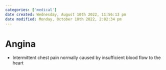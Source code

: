 ```yaml
---
categories: ['medical']
date created: Wednesday, August 10th 2022, 11:56:13 pm
date modified: Monday, October 10th 2022, 2:02:34 pm
---
```


# Angina
- Intermittent chest pain normally caused by insufficient blood flow to the heart



